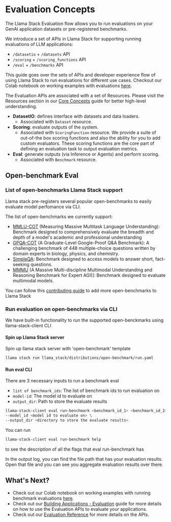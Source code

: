 # Evaluation Concepts

The Llama Stack Evaluation flow allows you to run evaluations on your GenAI application datasets or pre-registered benchmarks.

We introduce a set of APIs in Llama Stack for supporting running evaluations of LLM applications:
- `/datasetio` + `/datasets` API
- `/scoring` + `/scoring_functions` API
- `/eval` + `/benchmarks` API

This guide goes over the sets of APIs and developer experience flow of using Llama Stack to run evaluations for different use cases. Checkout our Colab notebook on working examples with evaluations [here](https://colab.research.google.com/drive/10CHyykee9j2OigaIcRv47BKG9mrNm0tJ?usp=sharing).

The Evaluation APIs are associated with a set of Resources. Please visit the Resources section in our [Core Concepts](./index.mdx) guide for better high-level understanding.

- **DatasetIO**: defines interface with datasets and data loaders.
  - Associated with `Dataset` resource.
- **Scoring**: evaluate outputs of the system.
  - Associated with `ScoringFunction` resource. We provide a suite of out-of-the box scoring functions and also the ability for you to add custom evaluators. These scoring functions are the core part of defining an evaluation task to output evaluation metrics.
- **Eval**: generate outputs (via Inference or Agents) and perform scoring.
  - Associated with `Benchmark` resource.

## Open-benchmark Eval

### List of open-benchmarks Llama Stack support

Llama stack pre-registers several popular open-benchmarks to easily evaluate model perfomance via CLI.

The list of open-benchmarks we currently support:
- [MMLU-COT](https://arxiv.org/abs/2009.03300) (Measuring Massive Multitask Language Understanding): Benchmark designed to comprehensively evaluate the breadth and depth of a model's academic and professional understanding
- [GPQA-COT](https://arxiv.org/abs/2311.12022) (A Graduate-Level Google-Proof Q&A Benchmark): A challenging benchmark of 448 multiple-choice questions written by domain experts in biology, physics, and chemistry.
- [SimpleQA](https://openai.com/index/introducing-simpleqa/): Benchmark designed to access models to answer short, fact-seeking questions.
- [MMMU](https://arxiv.org/abs/2311.16502) (A Massive Multi-discipline Multimodal Understanding and Reasoning Benchmark for Expert AGI)]: Benchmark designed to evaluate multimodal models.

You can follow this [contributing guide](../references/evals-reference.mdx#open-benchmark-contributing-guide) to add more open-benchmarks to Llama Stack

### Run evaluation on open-benchmarks via CLI

We have built-in functionality to run the supported open-benckmarks using llama-stack-client CLI

#### Spin up Llama Stack server

Spin up llama stack server with 'open-benchmark' template
```bash
llama stack run llama_stack/distributions/open-benchmark/run.yaml
```

#### Run eval CLI
There are 3 necessary inputs to run a benchmark eval
- `list of benchmark_ids`: The list of benchmark ids to run evaluation on
- `model-id`: The model id to evaluate on
- `output_dir`: Path to store the evaluate results

```bash
llama-stack-client eval run-benchmark <benchmark_id_1> <benchmark_id_2> ... \
--model_id <model id to evaluate on> \
--output_dir <directory to store the evaluate results>
```

You can run
```bash
llama-stack-client eval run-benchmark help
```
to see the description of all the flags that eval run-benchmark has

In the output log, you can find the file path that has your evaluation results. Open that file and you can see you aggregate
evaluation results over there.

## What's Next?

- Check out our Colab notebook on working examples with running benchmark evaluations [here](https://colab.research.google.com/github/meta-llama/llama-stack/blob/main/docs/notebooks/Llama_Stack_Benchmark_Evals.ipynb#scrollTo=mxLCsP4MvFqP).
- Check out our [Building Applications - Evaluation](../building-applications/evals.mdx) guide for more details on how to use the Evaluation APIs to evaluate your applications.
- Check out our [Evaluation Reference](../references/evals-reference.mdx) for more details on the APIs.
